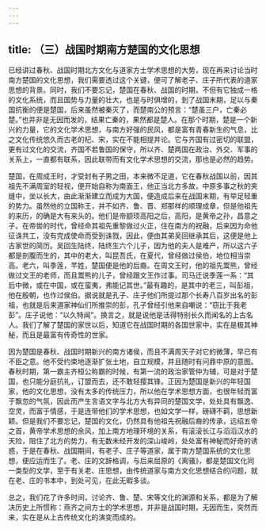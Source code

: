 ```yaml
---
---
---
```

title: （三）战国时期南方楚国的文化思想
---




已经讲过春秋、战国时期北方文化与道家方士学术思想的大势，现在再来讨论当时南方楚国的文化思想，我们需要透过这个关键，便可了解老子、庄子所代表的道家思想的背景。同时，我们不要忘记，楚国在春秋、战国的时期，不但有它独成一格的文化系统，而且国势与力量的壮大，也是与时俱增的，到了战国末期，足以与秦国抗衡的便是楚国，后来虽然被秦灭了，而楚南公的预言：“楚虽三户，亡秦必楚。”也并非是无因而发的，结果亡秦的，果然都是楚人。在那个时期，楚是一个新兴的力量，它的文化学术思想，与南方好强的民风，都是富有青春新生的气息，比之文化传统悠久而古老的杞、宋，实在不能相提并论。它与齐国有过密切的联盟，更有过文化的交流，齐国不若鲁国的保守，所以齐、楚两国在政治、外交、军事的关系上，一直都有联系，因此联带而有文化学术思想的交流，那也是必然的趋势。

楚国，在周成王时，才受封有子男之田，本来微不足道，它在春秋战国以前，因其祖先不满周室的轻视，便开始自称为南面王，他正当北方多故，中原多事之秋的夹缝中，坐以长大，由此渐渐建立而成为大国，便造成后来在战国末期，有举足轻重的势力。虽然他的立国称王，并不如齐、鲁、晋、郑那样的顺理成章，但是他祖先的来历，的确是大有来头的。他们是帝颛顼高阳之后，高阳，是黄帝之孙，昌意之子。在帝喾的时代，曾经命其祖先重黎做过火正，住在南方的祝融，后来因为命他征诛共工，没有完成使命而受到诛戮，因此，便由其弟吴回继承其后，这便是他上古家世的简历。吴回生陆终，陆终生六个儿子，因为他的夫人是难产，所以这六子都是剖腹而生的，其中的老大，叫昆吾氏，在夏代，曾经做过侯伯，地位相当崇高。老六，叫季莲，芊姓，楚国便是他的后裔。在周文王时，他的祖先鬻熊，曾经做过文王的老师，而且鬻熊的儿子，曾经跟文王作过事。司马迁说季莲一系：“其后中微，或在中国，或在蛮夷，弗能记其世。”最有趣的，是其中的老三，叫彭祖，他在殷朝，也作过侯伯。据说就是孔子、庄子他们所提过那个长寿八百岁出名的彭祖，也就是后来道家神仙们所推崇的彭，孔子曾经引他来自嘲说：“窃比于我老彭”。庄子说他：“以久特闻”。换言之，就是说他是活得特别长久而闻名的上古名人。我们了解了楚国的家世以后，知道它在战国时期的各国世家中，实在是极其神秘，而且是最富有传奇性的世家。

因为楚国是春秋、战国时期新兴的南方诸侯，而且不满周天子对它的微薄，早已有不臣之意。他不受约束地逐渐扩张土地，自立规模，并且随时有问鼎中原的意图。春秋时期，第一霸主齐桓公称霸的时候，有第一流的政治家管仲为辅，可是对于楚国，也只能分庭抗礼，订盟而去，还不敢轻撄其锋。正因为楚国是新兴的年轻国家，他的文化思想，没有太多的传统压力，所以他在学术思想方面，也很年轻而富于飘忽的气氛，因此而产生言语文字与北方大有异同的楚国文学，处处具有飘逸、空灵，而富于情感，于是连带他们的学术思想，也如文学一样，磅礴不羁，思想新颖。但是我们不要忘记，楚国的文化，仍然具有他祖先祝融后裔的传承，远绍五帝之首，黄帝学术思想的余风，加上南方地理环境的关系，有滚滚长江与滔滔汉水的天险，阻住了北方的势力，有无数未经开发的深山峻岭，处处富有神秘而好奇的诱惑，于是在春秋、战国期间，有老子、庄子等道家，属于南方楚国系统的文化思想，便应运而生了。老、庄的文辞格调，与后来屈原的《离骚》，都是楚国文化同一类型的文学，至于有关老、庄思想，由传统道家与南方文化思想结合的问题，就在老、庄的书本中，到处可见，在此无暇多谈。

总之，我们花了许多时间，讨论齐、鲁、楚、宋等文化的渊源和关系，都是为了解决历史上所惯称：燕齐之间方士的学术思想，并非是战国时期，无因而生，突然而来，实在是从上古传统文化的演变而成的。